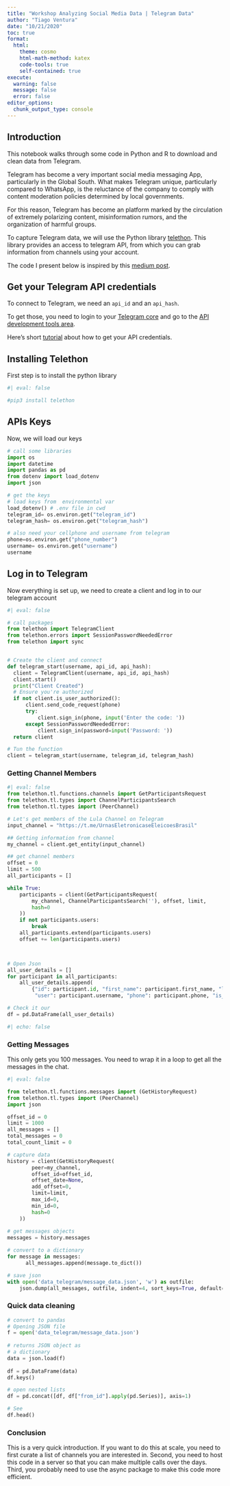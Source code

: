 ```yaml
---
title: "Workshop Analyzing Social Media Data | Telegram Data"
author: "Tiago Ventura"
date: "10/21/2020"
toc: true
format:
  html:
    theme: cosmo
    html-math-method: katex
    code-tools: true
    self-contained: true
execute:
  warning: false
  message: false
  error: false
editor_options: 
  chunk_output_type: console
---
```


## Introduction

This notebook walks through some code in Python and R to download and clean data from Telegram.

Telegram has become a very important social media messaging App, particularly in the Global South. What makes Telegram unique, particularly compared to WhatsApp, is the reluctance of the company to comply with content moderation policies determined by local governments.

For this reason, Telegram has become an platform marked by the circulation of extremely polarizing content, misinformation rumors, and the organization of harmful groups.

To capture Telegram data, we will use the Python library [telethon](https://docs.telethon.dev/en/stable/index.html). This library provides an access to telegram API, from which you can grab information from channels using your account.

The code I present below is inspired by this [medium post](https://betterprogramming.pub/how-to-get-data-from-telegram-82af55268a4b).

## Get your Telegram API credentials

To connect to Telegram, we need an `api_id` and an `api_hash`.

To get those, you need to login to your [Telegram core](https://my.telegram.org/) and go to the [API development tools area](https://my.telegram.org/apps).

Here's short [tutorial](https://core.telegram.org/api/obtaining_api_id) about how to get your API credentials.

## Installing Telethon

First step is to install the python library

```python
#| eval: false

#pip3 install telethon

```

## APIs Keys

Now, we will load our keys

```python
# call some libraries
import os
import datetime
import pandas as pd
from dotenv import load_dotenv
import json

# get the keys
# load keys from  environmental var
load_dotenv() # .env file in cwd
telegram_id= os.environ.get("telegram_id")
telegram_hash= os.environ.get("telegram_hash")

# also need your cellphone and username from telegram
phone=os.environ.get("phone_number")
username= os.environ.get("username")
username

```

## Log in to Telegram

Now everything is set up, we need to create a client and log in to our telegram account

```python
#| eval: false

# call packages
from telethon import TelegramClient
from telethon.errors import SessionPasswordNeededError
from telethon import sync


# Create the client and connect
def telegram_start(username, api_id, api_hash):
  client = TelegramClient(username, api_id, api_hash)
  client.start()
  print("Client Created")
  # Ensure you're authorized
  if not client.is_user_authorized():
      client.send_code_request(phone)
      try:
          client.sign_in(phone, input('Enter the code: '))
      except SessionPasswordNeededError:
          client.sign_in(password=input('Password: '))
  return client        

# Tun the function
client = telegram_start(username, telegram_id, telegram_hash)

```

### Getting Channel Members

```python
#| eval: false
from telethon.tl.functions.channels import GetParticipantsRequest
from telethon.tl.types import ChannelParticipantsSearch
from telethon.tl.types import (PeerChannel)

# Let's get members of the Lula Channel on Telegram
input_channel = "https://t.me/UrnasEletronicaseEleicoesBrasil"

## Getting information from channel 
my_channel = client.get_entity(input_channel)

## get channel members
offset = 0
limit = 500
all_participants = []

while True:
    participants = client(GetParticipantsRequest(
        my_channel, ChannelParticipantsSearch(''), offset, limit,
        hash=0
    ))
    if not participants.users:
        break
    all_participants.extend(participants.users)
    offset += len(participants.users)



# Open Json
all_user_details = []
for participant in all_participants:
    all_user_details.append(
        {"id": participant.id, "first_name": participant.first_name, "last_name": participant.last_name,
         "user": participant.username, "phone": participant.phone, "is_bot": participant.bot})

# Check it our
df = pd.DataFrame(all_user_details)
```

```python
#| echo: false

```

### Getting Messages

This only gets you 100 messages. You need to wrap it in a loop to get all the messages in the chat.

```python
#| eval: false

from telethon.tl.functions.messages import (GetHistoryRequest)
from telethon.tl.types import (PeerChannel)
import json

offset_id = 0
limit = 1000
all_messages = []
total_messages = 0
total_count_limit = 0

# capture data
history = client(GetHistoryRequest(
        peer=my_channel,
        offset_id=offset_id,
        offset_date=None,
        add_offset=0,
        limit=limit,
        max_id=0,
        min_id=0,
        hash=0
    ))
    
# get messages objects
messages = history.messages

# convert to a dictionary
for message in messages:
      all_messages.append(message.to_dict())

# save json
with open('data_telegram/message_data.json', 'w') as outfile:
    json.dump(all_messages, outfile, indent=4, sort_keys=True, default=str)

```

### Quick data cleaning

```python
# convert to pandas
# Opening JSON file
f = open('data_telegram/message_data.json')
  
# returns JSON object as 
# a dictionary
data = json.load(f)
 
df = pd.DataFrame(data)
df.keys()
```

```python
# open nested lists
df = pd.concat([df, df["from_id"].apply(pd.Series)], axis=1)

# See
df.head()

```

### Conclusion

This is a very quick introduction. If you want to do this at scale, you need to first curate a list of channels you are interested in. Second, you need to host this code in a server so that you can make multiple calls over the days. Third, you probably need to use the async package to make this code more efficient.
